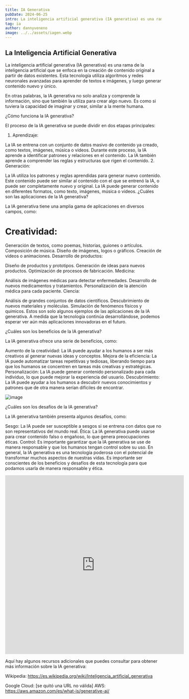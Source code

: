 ```yaml
---
title: IA Generativa
pubDate: 2024-06-25
intro: La inteligencia artificial generativa (IA generativa) es una rama de la inteligencia artificial que se enfoca en la creación de contenido original a partir de datos existentes.
tag: ia
author: dannyveneno
image: ../../assets/iagen.webp
---
```



## La Inteligencia Artificial Generativa

La inteligencia artificial generativa (IA generativa) es una rama de la inteligencia artificial que se enfoca en la creación de contenido original a partir de datos existentes. Esta tecnología utiliza algoritmos y redes neuronales avanzadas para aprender de textos e imágenes, y luego generar contenido nuevo y único.

En otras palabras, la IA generativa no solo analiza y comprende la información, sino que también la utiliza para crear algo nuevo. Es como si tuviera la capacidad de imaginar y crear, similar a la mente humana.

¿Cómo funciona la IA generativa?

El proceso de la IA generativa se puede dividir en dos etapas principales:

1. Aprendizaje:

La IA se entrena con un conjunto de datos masivo de contenido ya creado, como textos, imágenes, música o videos.
Durante este proceso, la IA aprende a identificar patrones y relaciones en el contenido.
La IA también aprende a comprender las reglas y estructuras que rigen el contenido. 2. Generación:

La IA utiliza los patrones y reglas aprendidas para generar nuevo contenido.
Este contenido puede ser similar al contenido con el que se entrenó la IA, o puede ser completamente nuevo y original.
La IA puede generar contenido en diferentes formatos, como texto, imágenes, música o videos.
¿Cuáles son las aplicaciones de la IA generativa?

La IA generativa tiene una amplia gama de aplicaciones en diversos campos, como:

# Creatividad:

Generación de textos, como poemas, historias, guiones o artículos.
Composición de música.
Diseño de imágenes, logos o gráficos.
Creación de videos o animaciones.
Desarrollo de productos:

Diseño de productos y prototipos.
Generación de ideas para nuevos productos.
Optimización de procesos de fabricación.
Medicina:

Análisis de imágenes médicas para detectar enfermedades.
Desarrollo de nuevos medicamentos y tratamientos.
Personalización de la atención médica para cada paciente.
Ciencia:

Análisis de grandes conjuntos de datos científicos.
Descubrimiento de nuevos materiales y moléculas.
Simulación de fenómenos físicos y químicos.
Estos son solo algunos ejemplos de las aplicaciones de la IA generativa. A medida que la tecnología continúa desarrollándose, podemos esperar ver aún más aplicaciones innovadoras en el futuro.

¿Cuáles son los beneficios de la IA generativa?

La IA generativa ofrece una serie de beneficios, como:

Aumento de la creatividad: La IA puede ayudar a los humanos a ser más creativos al generar nuevas ideas y conceptos.
Mejora de la eficiencia: La IA puede automatizar tareas repetitivas y tediosas, liberando tiempo para que los humanos se concentren en tareas más creativas y estratégicas.
Personalización: La IA puede generar contenido personalizado para cada individuo, lo que puede mejorar la experiencia del usuario.
Descubrimiento: La IA puede ayudar a los humanos a descubrir nuevos conocimientos y patrones que de otra manera serían difíciles de encontrar.

![image](https://res.cloudinary.com/dj0dedvu0/image/upload/v1708679782/alchemyrefiner_alchemymagic_0_df80bdb4-9f90-4082-983f-590def8dc8f8_0_sr4o1x.jpg)

¿Cuáles son los desafíos de la IA generativa?

La IA generativa también presenta algunos desafíos, como:

Sesgo: La IA puede ser susceptible a sesgos si se entrena con datos que no son representativos del mundo real.
Ética: La IA generativa puede usarse para crear contenido falso o engañoso, lo que genera preocupaciones éticas.
Control: Es importante garantizar que la IA generativa se use de manera responsable y que los humanos tengan control sobre su uso.
En general, la IA generativa es una tecnología poderosa con el potencial de transformar muchos aspectos de nuestras vidas. Es importante ser conscientes de los beneficios y desafíos de esta tecnología para que podamos usarla de manera responsable y ética.

<iframe
  width='576'
  height='576'
  src='https://www.youtube.com/embed/hjj9Dr1qHAI'
  title='Sora Inteligencia Artificial Generativa / wooly mammoth'
  frameborder='0'
  allow='accelerometer; autoplay; clipboard-write; encrypted-media; gyroscope; picture-in-picture; web-share'
  allowfullscreen
></iframe>

Aquí hay algunos recursos adicionales que puedes consultar para obtener más información sobre la IA generativa:

Wikipedia: https://es.wikipedia.org/wiki/Inteligencia_artificial_generativa

Google Cloud: [se quitó una URL no válida]
AWS: https://aws.amazon.com/es/what-is/generative-ai/

